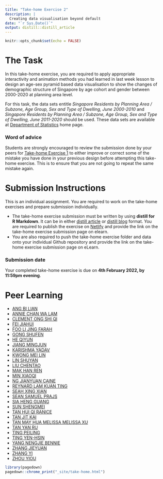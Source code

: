 ```yaml
---
title: "Take-home Exercise 2"
description: |
  Creating data visualisation beyond default
date: "`r Sys.Date()`"
output: distill::distill_article
---
```


```r
knitr::opts_chunk$set(echo = FALSE)
```

# The Task

In this take-home exercise, you are required to apply appropriate interactivity and animation methods you had learned in last week lesson to design an age-sex pyramid based data visualisation to show the changes of demographic structure of Singapore by age cohort and gender between 2000-2020 at planning area level.  

For this task, the data sets entitle *Singapore Residents by Planning Area / Subzone, Age Group, Sex and Type of Dwelling, June 2000-2010* and *Singapore Residents by Planning Area / Subzone, Age Group, Sex and Type of Dwelling, June 2011-2020* should be used.  These data sets are available at [Department of Statistics](https://www.singstat.gov.sg/) home page.   

### Word of advice

Students are strongly encouraged to review the submission done by your peers for [Take-home Exercise 1](https://isss608-ay2021-22t2.netlify.app/th_ex/th_ex01) to either improve or correct some of the mistake you have done in your previous design before attempting this take-home exercise.  This is to ensure that you are not going to repeat the same mistake again.


# Submission Instructions 

This is an individual assignment. You are required to work on the take-home exercises and prepare submission individually. 

- The take-home exercise submission must be written by using **distill for R Markdown**.  It can be in either [distill article](https://distill.pub/guide/) or [distill blog ](https://rstudio.github.io/distill/blog.html) format. You are required to publish the exercise on [Netlify](https://www.netlify.com/) and provide the link on the take-home exercise submission page on elearn. 
- You are also required to push the take-home exercise folder and data onto your individual Github repository and provide the link on the take-home exercise submission page on eLearn.
 
### Submission date 
 
Your completed take-home exercise is due on **4th February 2022, by 11:59pm evening**.

# Peer Learning

+ [ANG BI LIAN](https://bilian-mitb2021.netlify.app/th_ex/th_ex02/take-home_ex02)
+ [ANNIE CHAN WA LAM](https://anniecwl.netlify.app/takehomeex2/takehome-ex2)
+ [CLEMENT ONG SHI QI](https://isss608cosq.netlify.app/th_ex/th_ex02/th_ex02)
+ [FEI JIAHUI](https://fjhva.netlify.app/th_ex/th_ex02/th_ex02)
+ [FOO LI JING FARAH](https://farahfoo.netlify.app/th_ex/th_ex03/th_ex03) 
+ [GONG SHUFEN](https://va2022.netlify.app/th_ex/th_ex02/th_ex02_distill)
+ [HE QIYUN](https://qyva.netlify.app/th_ex/th_ex02/take-home-exercise02)
+ [JIANG MINGJUN](https://isss608mj.netlify.app/assigment/takehome02/takehome2.html)
+ [KARISHMA YADAV](https://karishma-smu.netlify.app/th_exercise/th_ex02/takehome_ex02)
+ [KWONG MEI LIN](https://kml-va.netlify.app/th_ex/th_ex02/th_ex02)
+ [LIN SHUYAN](https://lins-92-isss608.netlify.app/th_ex/th_ex02/th_ex02)
+ [LIU CHENTAO](https://amberjourney.netlify.app/th_ex/th_ex2/take-home-exercise_2)
+ [MAK HAN REN](https://makhanren.netlify.app/th_ex/th_ex02/th_ex02)
+ [MIN XIAOQI](https://mxqvisualanalytics.netlify.app/th_ex/take_home_ex02/take_home_ex_2)
+ [NG JIANYUAN CAINE](https://ngcaine.netlify.app/takehomeexercise/ex02/takehomeexercise02)
+ [REYNARD LAM KUAN TING](https://reynard.netlify.app/th_ex/th_ex02/th_ex02)
+ [SEAH XING XIAN](https://sxingxian-va.netlify.app/th_ex/th_ex02/th_ex02)
+ [SEAN SAMUEL PRAJS](https://myanalyticsartgallery2.netlify.app/takehomeex/2/thex2)
+ [SIA HENG GUANG](https://hengguang-608.netlify.app/takehome_exercise/ex002/ex002)
+ [SUN SHENGMEI](https://isss608visualanalyticssun.netlify.app/th_ex/th_ex02/take-home-ex02)
+ [TAN HUI QI RANICE](https://isss608-ranice.netlify.app/th_ex/th_ex02/th_ex02)
+ [TAN JIT KAI](https://tjkva2022.netlify.app/th_ex/th_ex02/th_ex02)
+ [TAN MAY HUA MELISSA  MELISSA XU](https://mviz.netlify.app/takehome_ex02/takehome_ex02)
+ [TAN YAN RU](https://yanrutanfirstsite.netlify.app/th_ex/take-home%20ex02/take-home-ex02)
+ [TING PEILING](https://eloquent-va.netlify.app/th_ex/th_ex02/th_ex02_age_sex_pyramid_animate)
+ [TING YEN-HSIN](https://yhting2021.netlify.app/th_ex/th_ex03/th_ex03)
+ [YANG NENGJIE BENNIE](https://isss608bennie.netlify.app/takehomeex/thex2/thex2)
+ [ZHANG JIEYUAN](https://jyvisualanalytics.netlify.app/takehomeex/takehomeex2/ex2)
+ [ZHANG YI](https://isss608.netlify.app/posts/2022-02-04-take-home-exercise-2/)
+ [ZHOU YIOU]()   

```r
library(pagedown)
pagedown::chrome_print("_site/take-home.html")
```



















